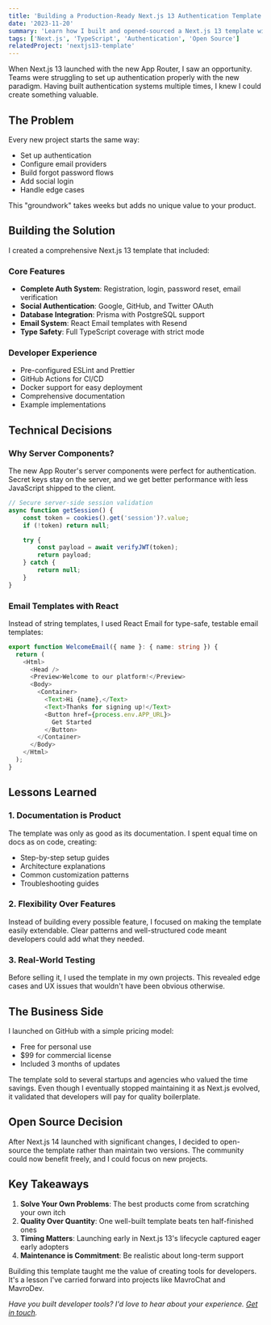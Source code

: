 ```yaml
---
title: 'Building a Production-Ready Next.js 13 Authentication Template'
date: '2023-11-20'
summary: 'Learn how I built and opened-sourced a Next.js 13 template with complete authentication, focusing on developer experience and production-ready features that save teams weeks of development time.'
tags: ['Next.js', 'TypeScript', 'Authentication', 'Open Source']
relatedProject: 'nextjs13-template'
---
```


When Next.js 13 launched with the new App Router, I saw an opportunity. Teams were struggling to set up authentication properly with the new paradigm. Having built authentication systems multiple times, I knew I could create something valuable.

## The Problem

Every new project starts the same way:

- Set up authentication
- Configure email providers
- Build forgot password flows
- Add social login
- Handle edge cases

This "groundwork" takes weeks but adds no unique value to your product.

## Building the Solution

I created a comprehensive Next.js 13 template that included:

### Core Features

- **Complete Auth System**: Registration, login, password reset, email verification
- **Social Authentication**: Google, GitHub, and Twitter OAuth
- **Database Integration**: Prisma with PostgreSQL support
- **Email System**: React Email templates with Resend
- **Type Safety**: Full TypeScript coverage with strict mode

### Developer Experience

- Pre-configured ESLint and Prettier
- GitHub Actions for CI/CD
- Docker support for easy deployment
- Comprehensive documentation
- Example implementations

## Technical Decisions

### Why Server Components?

The new App Router's server components were perfect for authentication. Secret keys stay on the server, and we get better performance with less JavaScript shipped to the client.

```typescript
// Secure server-side session validation
async function getSession() {
    const token = cookies().get('session')?.value;
    if (!token) return null;

    try {
        const payload = await verifyJWT(token);
        return payload;
    } catch {
        return null;
    }
}
```

### Email Templates with React

Instead of string templates, I used React Email for type-safe, testable email templates:

```typescript
export function WelcomeEmail({ name }: { name: string }) {
  return (
    <Html>
      <Head />
      <Preview>Welcome to our platform!</Preview>
      <Body>
        <Container>
          <Text>Hi {name},</Text>
          <Text>Thanks for signing up!</Text>
          <Button href={process.env.APP_URL}>
            Get Started
          </Button>
        </Container>
      </Body>
    </Html>
  );
}
```

## Lessons Learned

### 1. Documentation is Product

The template was only as good as its documentation. I spent equal time on docs as on code, creating:

- Step-by-step setup guides
- Architecture explanations
- Common customization patterns
- Troubleshooting guides

### 2. Flexibility Over Features

Instead of building every possible feature, I focused on making the template easily extendable. Clear patterns and well-structured code meant developers could add what they needed.

### 3. Real-World Testing

Before selling it, I used the template in my own projects. This revealed edge cases and UX issues that wouldn't have been obvious otherwise.

## The Business Side

I launched on GitHub with a simple pricing model:

- Free for personal use
- $99 for commercial license
- Included 3 months of updates

The template sold to several startups and agencies who valued the time savings. Even though I eventually stopped maintaining it as Next.js evolved, it validated that developers will pay for quality boilerplate.

## Open Source Decision

After Next.js 14 launched with significant changes, I decided to open-source the template rather than maintain two versions. The community could now benefit freely, and I could focus on new projects.

## Key Takeaways

1. **Solve Your Own Problems**: The best products come from scratching your own itch
2. **Quality Over Quantity**: One well-built template beats ten half-finished ones
3. **Timing Matters**: Launching early in Next.js 13's lifecycle captured eager early adopters
4. **Maintenance is Commitment**: Be realistic about long-term support

Building this template taught me the value of creating tools for developers. It's a lesson I've carried forward into projects like MavroChat and MavroDev.

_Have you built developer tools? I'd love to hear about your experience. [Get in touch](/contact)._
